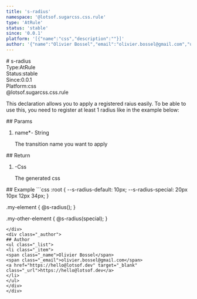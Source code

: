 ```yaml
---
title: 's-radius'
namespace: '@lotsof.sugarcss.css.rule'
type: 'AtRule'
status: 'stable'
since: '0.0.1'
platform: '[{"name":"css","description":""}]'
author: '{"name":"Olivier Bossel","email":"olivier.bossel@gmail.com","url":"https://hello@lotsof.dev"}'
---
```

<div class="docmap-mdx">
# s-radius
<div class="_metas">
<div class="_type"><span class="_type-label">Type:</span><span class="_type-value">AtRule</span></div>
<div class="_status"><span class="_status-label">Status:</span><span class="_status-value -stable">stable</span></div>
<div class="_since"><span class="_since-label">Since:</span><span class="_since-value">0.0.1</span></div>
<div class="_platform"><span class="_platform-label">Platform:</span><span class="_platform-value -css">css</span></div>
</div>
<div class="_namespace">@lotsof.sugarcss.css.rule</div>
<div class="_description typo-format typo-rhythm">
<p>This declaration allows you to apply a registered raius easily.
To be able to use this, you need to register at least 1 radius like in the example below:</p>

</div>
<div class="_params">
## Params
<ol class="_list">
<li class="_item">
<span class="_name">name<span class="_required">*</span></span><span class="_default">-</span> <span class="_type">String</span>
<p class="_description">The transition name you want to apply</p>
</li>
</ol>
</div>
<div class="_return">
## Return
<ol class="_list">
<li class="_item">
<span class="_default">-</span><span class="_type">Css</span>
<p class="_description">The generated css</p>
</li>
</ol>
</div>
<div class="_examples">
## Example
```css
:root {
   --s-radius-default: 10px;
   --s-radius-special: 20px 10px 12px 34px;
}

.my-element {
     @s-radius();
}

.my-other-element {
    @s-radius(special);
}
```
</div>
<div class="_author">
## Author
<ul class="_list">
<li class="_item">
<span class="_name">Olivier Bossel</span>
<span class="_email">olivier.bossel@gmail.com</span>
<a href="https://hello@lotsof.dev" target="_blank" class="_url">https://hello@lotsof.dev</a>
</li>
</ul>
</div>
</div>